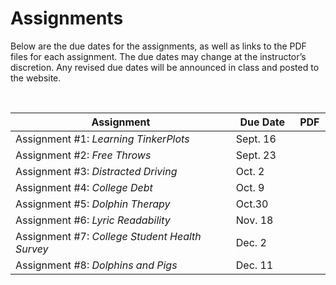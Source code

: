 # Assignments

Below are the due dates for the assignments, as well as links to the PDF files for each assignment. The due dates may change at the instructor's discretion. Any revised due dates will be announced in class and posted to the website.

<br />

<table class="table">

<thead>
<tr>
<th style="width:70%;">Assignment</th>
<th style="width:20%;">Due Date</th>
<th style="width:10%;text-align:center">PDF</th>
</tr>
</thead>

<tbody>

<tr>
<td>Assignment \#1: *Learning TinkerPlots*</td>
<td>Sept. 16</td>
<td align="center" style="vertical-align:middle;">
  <a href="https://github.com/zief0002/epsy-3264/raw/master/assignments/f19-assignment-01-learning-to-use-tinkerplots.pdf">
    <span class="fa fa-file-pdf" style="color: #ff2600; font-size: 20px;"></span>
  </a>
</td>
</tr>


<tr>
<td>Assignment \#2: *Free Throws*</td>
<td>Sept. 23</td>
<td align="center" style="vertical-align:middle;">
  <a href="https://github.com/zief0002/epsy-3264/raw/master/assignments/f19-assignment-02-free-throws.pdf">
    <span class="fa fa-file-pdf" style="color: #ff2600; font-size: 20px;"></span>
  </a>
</td>
</tr>


<tr>
<td>Assignment \#3: *Distracted Driving*</td>
<td>Oct. 2</td>
<td align="center" style="vertical-align:middle;">
  <a href="https://github.com/zief0002/epsy-3264/raw/master/assignments/f19-assignment-03-distracted-driving.pdf">
    <span class="fa fa-file-pdf" style="color: #ff2600; font-size: 20px;"></span>
  </a>
</td>
</tr>


<tr>
<td>Assignment \#4: *College Debt*</td>
<td>Oct. 9</td>
<td align="center" style="vertical-align:middle;">
  <a href="https://github.com/zief0002/epsy-3264/raw/master/assignments/f19-assignment-04-college-debt.pdf">
    <span class="fa fa-file-pdf" style="color: #ff2600; font-size: 20px;"></span>
  </a>
</td>
</tr>


<tr>
<td>Assignment \#5: *Dolphin Therapy*</td>
<td>Oct.30</td>
<td align="center" style="vertical-align:middle;">
  <a href="https://github.com/zief0002/epsy-3264/raw/master/assignments/f19-assignment-05-dolphin-therapy.pdf">
    <span class="fa fa-file-pdf" style="color: #ff2600; font-size: 20px;"></span>
  </a>
</td>
</tr>


<tr>
<td>Assignment \#6: *Lyric Readability*</td>
<td>Nov. 18</td>
<td align="center" style="vertical-align:middle;">
  <a href="https://github.com/zief0002/epsy-3264/raw/master/assignments/f19-assignment-06-lyrical-readability.pdf">
    <span class="fa fa-file-pdf" style="color: #ff2600; font-size: 20px;"></span>
  </a>
</td>
</tr>


<tr>
<td>Assignment \#7: *College Student Health Survey*</td>
<td>Dec. 2</td>
<td align="center" style="vertical-align:middle;">
  <a href="https://github.com/zief0002/epsy-3264/raw/master/assignments/f19-assignment-07-college-student-health-survey.pdf">
    <span class="fa fa-file-pdf" style="color: #ff2600; font-size: 20px;"></span>
  </a>
</td>
</tr>


<tr>
<td>Assignment \#8: *Dolphins and Pigs*</td>
<td>Dec. 11</td>
<td align="center" style="vertical-align:middle;">
    <a href="https://github.com/zief0002/epsy-3264/raw/master/assignments/f19-assignment-08-dolphins-and-pigs.pdf">
    <span class="fa fa-file-pdf" style="color: #ff2600; font-size: 20px;"></span>
  </a>
</td>
</tr>


</tbody>
</table>